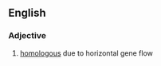 ==English==

===Adjective===
{{en-adj}}

# {{lb|en|genetics}} [[homologous]] due to horizontal gene flow